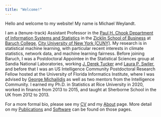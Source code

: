 ```yaml
---
title: "Welcome!"
---
```


Hello and welcome to my website! My name is Michael Weylandt.

I am a (tenure-track) Assistant Professor in the [Paul H. Chook Department of Information Systems and Statistics](https://zicklin.baruch.cuny.edu/faculty-research/academic-departments/information-technology-statistics/) in the [Zicklin School of Business](https://zicklin.baruch.cuny.edu/) at [Baruch College](https://baruch.cuny.edu/), [City University of New York (CUNY)](https://cuny.edu). My research is in statistical machine learning, with particular recent interests in climate statistics, network data, and machine learning fairness. Before joining Baruch, I was a Postdoctoral Appointee in the Statistical Sciences group at Sandia National Laboratories, working [J. Derek Tucker](https://research.tetonedge.net/) and [Laura P. Swiler](https://www.sandia.gov/ccr/staff/laura-painton-swiler/), and before that I was an US Intelligence Community Postdoctoral Research Fellow hosted at the University of Florida Informatics Institute, where I was advised by [George Michailidis](https://georgemichailidis.github.io/) as well as two mentors from the Intelligence Community. I earned my Ph.D. in Statistics at Rice University in 2020, worked in finance from 2013 to 2015, and taught at Sherborne School in the UK from 2012 to 2013. 

For a more formal bio, please see my [CV](assets/Weylandt_CV.pdf) and my
[About](about.html) page. More detail on my
[Publications](publications.html) and [Software](software.html) can be
found on those pages.
